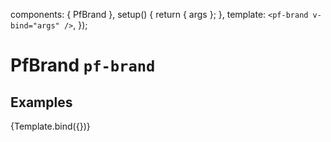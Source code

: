 

  components: { PfBrand },
  setup() {
    return { args };
  },
  template: `<pf-brand v-bind="args" />`,
});


<Meta title="Components/Brand" component={PfBrand} />

# PfBrand `pf-brand`

## Examples

<Canvas>
  <Story name="Brand" args={{
    src: 'https://www.patternfly.org/assets/images/pf_logo.svg',
    alt: 'Patternfly Logo',
  }}>
    {Template.bind({})}
  </Story>
</Canvas>

<ArgsTable story="Brand" />
